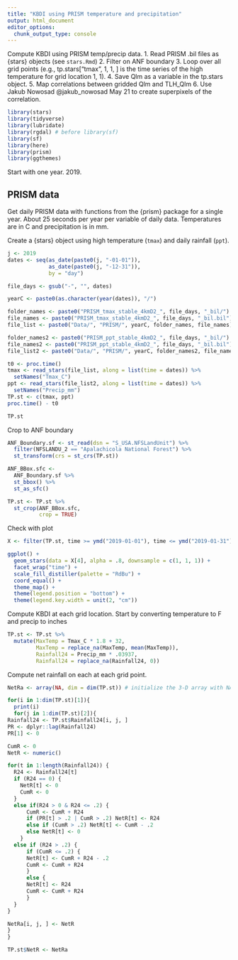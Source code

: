 ```yaml
---
title: "KBDI using PRISM temperature and precipitation"
output: html_document
editor_options: 
  chunk_output_type: console
---
```


Compute KBDI using PRISM temp/precip data.
1. Read PRISM .bil files as {stars} objects (see `stars.Rmd`)
2. Filter on ANF boundary
3. Loop over all grid points (e.g., tp.stars["tmax", 1, 1, ] is the time series of the high temperature for grid location 1, 1).
4. Save Qlm as a variable in the tp.stars object.
5. Map correlations between gridded Qlm and TLH_Qlm 
6. Use Jakub Nowosad @jakub_nowosad May 21 to create superpixels of the correlation.



```r
library(stars)
library(tidyverse)
library(lubridate)
library(rgdal) # before library(sf)
library(sf)
library(here)
library(prism)
library(ggthemes)
```

Start with one year. 2019.

## PRISM data

Get daily PRISM data with functions from the {prism} package for a single year. About 25 seconds per year per variable of daily data. Temperatures are in C and precipitation is in mm.

Create a {stars} object using high temperature (`tmax`) and daily rainfall (`ppt`).
```r
j <- 2019
dates <- seq(as_date(paste0(j, "-01-01")), 
             as_date(paste0(j, "-12-31")), 
             by = "day")

file_days <- gsub("-", "", dates)

yearC <- paste0(as.character(year(dates)), "/")

folder_names <- paste0("PRISM_tmax_stable_4kmD2_", file_days, "_bil/")
file_names <- paste0("PRISM_tmax_stable_4kmD2_", file_days, "_bil.bil")
file_list <- paste0("Data/", "PRISM/", yearC, folder_names, file_names)

folder_names2 <- paste0("PRISM_ppt_stable_4kmD2_", file_days, "_bil/")
file_names2 <- paste0("PRISM_ppt_stable_4kmD2_", file_days, "_bil.bil")
file_list2 <- paste0("Data/", "PRISM/", yearC, folder_names2, file_names2)

t0 <- proc.time()
tmax <- read_stars(file_list, along = list(time = dates)) %>%
  setNames("Tmax_C")
ppt <- read_stars(file_list2, along = list(time = dates)) %>%
  setNames("Precip_mm")
TP.st <- c(tmax, ppt)
proc.time() - t0

TP.st
```

Crop to ANF boundary
```r
ANF_Boundary.sf <- st_read(dsn = "S_USA.NFSLandUnit") %>%
  filter(NFSLANDU_2 == "Apalachicola National Forest") %>%
  st_transform(crs = st_crs(TP.st))

ANF_BBox.sfc <- 
  ANF_Boundary.sf %>%
  st_bbox() %>%
  st_as_sfc()

TP.st <- TP.st %>%
  st_crop(ANF_BBox.sfc,
          crop = TRUE)
```

Check with plot
```r
X <- filter(TP.st, time >= ymd("2019-01-01"), time <= ymd("2019-01-31"))

ggplot() +  
  geom_stars(data = X[4], alpha = .8, downsample = c(1, 1, 1)) + 
  facet_wrap("time") +
  scale_fill_distiller(palette = "RdBu") +
  coord_equal() +
  theme_map() +
  theme(legend.position = "bottom") +
  theme(legend.key.width = unit(2, "cm"))
```

Compute KBDI at each grid location. Start by converting temperature to F and precip to inches
```r
TP.st <- TP.st %>%
  mutate(MaxTemp = Tmax_C * 1.8 + 32,
         MaxTemp = replace_na(MaxTemp, mean(MaxTemp)),
         Rainfall24 = Precip_mm * .03937,
         Rainfall24 = replace_na(Rainfall24, 0))
```

Compute net rainfall on each at each grid point.
```r
NetRa <- array(NA, dim = dim(TP.st)) # initialize the 3-D array with NAs

for(i in 1:dim(TP.st)[1]){
  print(i)
  for(j in 1:dim(TP.st)[2]){
Rainfall24 <- TP.st$Rainfall24[i, j, ]
PR <- dplyr::lag(Rainfall24)
PR[1] <- 0

CumR <- 0
NetR <- numeric()

for(t in 1:length(Rainfall24)) {
  R24 <- Rainfall24[t]
  if (R24 == 0) {
    NetR[t] <- 0
    CumR <- 0
  } 
  else if(R24 > 0 & R24 <= .2) {
      CumR <- CumR + R24
      if (PR[t] > .2 | CumR > .2) NetR[t] <- R24
      else if (CumR > .2) NetR[t] <- CumR - .2
      else NetR[t] <- 0
    }
  else if (R24 > .2) {
      if (CumR <= .2) {
      NetR[t] <- CumR + R24 - .2
      CumR <- CumR + R24
      }
      else {
      NetR[t] <- R24
      CumR <- CumR + R24
      }
  }
}

NetRa[i, j, ] <- NetR
}
}

TP.st$NetR <- NetRa
```


